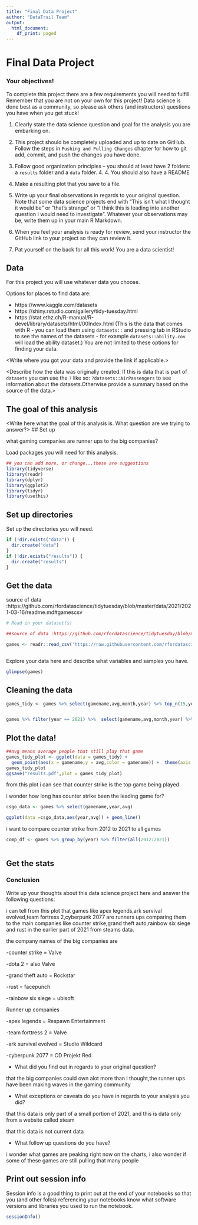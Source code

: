 ```yaml
---
title: "Final Data Project"
author: "DataTrail Team"
output:
  html_document:
    df_print: paged
---
```


# Final Data Project

### Your objectives!

To complete this project there are a few requirements you will need to fulfill. Remember that you are not on your own for this project! Data science is done best as a community, so please ask others (and instructors) questions you have when you get stuck!

1. Clearly state the data science question and goal for the analysis you are embarking on.

2. This project should be completely uploaded and up to date on GitHub. Follow the steps in `Pushing and Pulling Changes` chapter for how to git add, commit, and push the changes you have done.

3. Follow good organization principles -- you should at least have 2 folders: a `results` folder and a `data` folder. 4. 4. You should also have a README

5. Make a resulting plot that you save to a file.

6. Write up your final observations in regards to your original question. Note that some data science projects end with "This isn't what I thought it would be" or "that's strange" or "I think this is leading into another question I would need to investigate". Whatever your observations may be, write them up in your main R Markdown.

7. When you feel your analysis is ready for review, send your instructor the GitHub link to your project so they can review it.

8. Pat yourself on the back for all this work! You are a data scientist!

## Data

For this project you will use whatever data you choose.

Options for places to find data are:

- https://www.kaggle.com/datasets
- https://shiny.rstudio.com/gallery/tidy-tuesday.html
- https://stat.ethz.ch/R-manual/R-devel/library/datasets/html/00Index.html
(This is the data that comes with R - you can load them using `datasets::` and pressing tab in RStudio to see the names of the datasets - for example `datasets::ability.cov` will load the ability dataset.)
You are not limited to these options for finding your data.

<Write where you got your data and provide the link if applicable.>

<Describe how the data was originally created. If this is data that is part of `datasets` you can use the `?` like so: ` ?datasets::AirPassengers` to see information about the datasets.Otherwise provide a summary based on the source of the data.>

## The goal of this analysis

<Write here what the goal of this analysis is. What question are we trying to answer?> 
## Set up 

what gaming companies are runner ups to the big companies?

Load packages you will need for this analysis. 

```r
## you can add more, or change...these are suggestions
library(tidyverse)
library(readr)
library(dplyr)
library(ggplot2)
library(tidyr)
library(usethis)
```

## Set up directories

Set up the directories you will need. 

```r
if (!dir.exists("data")) {
  dir.create("data")
}
if (!dir.exists("results")) {
  dir.create("results")
}
```


## Get the data 

source of data :https://github.com/rfordatascience/tidytuesday/blob/master/data/2021/2021-03-16/readme.md#gamescsv

```r
# Read in your dataset(s)

##source of data :https://github.com/rfordatascience/tidytuesday/blob/master/data/2021/2021-03-16/readme.md#gamescsv

games <- readr::read_csv('https://raw.githubusercontent.com/rfordatascience/tidytuesday/master/data/2021/2021-03-16/games.csv')



```

Explore your data here and describe what variables and samples you have.

```r
glimpse(games)
```

## Cleaning the data


```r
games_tidy <- games %>% select(gamename,avg,month,year) %>% top_n(15,year) %>% arrange(desc(avg)) %>% filter(gamename %in% c("Counter-Strike: Global Offensive","Dota 2","PLAYERUNKNOWN'S BATTLEGROUNDS","Rust","Apex Legends","Grand Theft Auto V","Team Fortress 2","Cyberpunk 2077","Tom Clancy's Rainbow Six Siege","ARK: Survival Evolved"))


games %>% filter(year == 2021) %>%  select(gamename,avg,month,year) %>% top_n(15,avg) %>% arrange(desc(avg)) %>% filter(gamename %in% c("Counter-Strike: Global Offensive","Dota 2","PLAYERUNKNOWN'S BATTLEGROUNDS","Rust","Apex Legends","Grand Theft Auto V","Team Fortress 2","Cyberpunk 2077","Tom Clancy's Rainbow Six Siege","ARK: Survival Evolved"))

```

## Plot the data! 

```r
##avg means average people that still play that game
games_tidy_plot <- ggplot(data = games_tidy) + 
  geom_point(aes(x = gamename,y = avg,color = gamename)) +  theme(axis.text.x = element_text(angle = 60, hjust = 1))
games_tidy_plot
ggsave("results.pdf",plot = games_tidy_plot)
```
from this plot i can see that counter strike is the top game being played

i wonder how long has counter strike been the leading game for?

```r

csgo_data <- games %>% select(gamename,year,avg)

ggplot(data =csgo_data,aes(year,avg)) + geom_line()

```

i want to compare counter strike from 2012 to 2021 to all games

```r

comp_df <- games %>% group_by(year) %>% filter(all(2012:2021))



```

## Get the stats 


### Conclusion 

Write up your thoughts about this data science project here and answer the following questions: 

i can tell from this plot that games like apex legends,ark survival evolved,team fortress 2,cyberpunk 2077 are runners ups comparing them to the main companies like counter strike,grand theft auto,rainbow six siege and  rust in the earlier part of 2021 from steams data.

the company names of the big companies are

-counter strike = Valve

-dota 2 = also Valve

-grand theft auto = Rockstar

-rust = facepunch

-rainbow six siege = ubisoft

Runner up companies

-apex legends = Respawn Entertainment

-team forttress 2 = Valve

-ark survival evolved = Studio Wildcard 

-cyberpunk 2077 = CD Projekt Red

- What did you find out in regards to your original question?

that the big companies could own alot more than i thought,the runner ups have been making waves in the gaming community

- What exceptions or caveats do you have in regards to your analysis you did?

that this data is only part of a small portion of 2021, and this is data only from a website called steam

that this data is not current data


- What follow up questions do you have? 

i wonder what games are peaking right now on the charts, i also wonder if some of these games are still pulling that many people

## Print out session info

Session info is a good thing to print out at the end of your notebooks so that you (and other folks) referencing your notebooks know what software versions and libraries you used to run the notebook.

```r
sessionInfo()
```